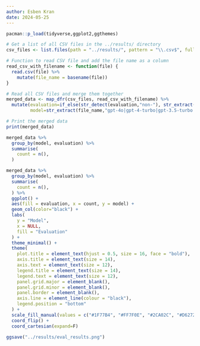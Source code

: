 ```yaml
---
author: Esben Kran
date: 2024-05-25
---
```


```r
pacman::p_load(tidyverse,ggplot2,ggthemes)
```

```r
# Get a list of all CSV files in the ../results/ directory
csv_files <- list.files(path = "../results/", pattern = "\\.csv$", full.names = TRUE)

# Function to read CSV file and add the file name as a column
read_csv_with_filename <- function(file) {
  read.csv(file) %>%
    mutate(file_name = basename(file))
}

# Read all CSV files and merge them together
merged_data <- map_dfr(csv_files, read_csv_with_filename) %>% 
  mutate(evaluation=if_else(str_detect(evaluation,"non-"), str_extract(evaluation, "non-anthropomorphic"), str_extract(evaluation,"anthropomorphic")),
         model=str_extract(file_name,"gpt-4o|gpt-4-turbo|gpt-3.5-turbo|claude-3-opus"))

# Print the merged data
print(merged_data)
```

```r
merged_data %>%
  group_by(model, evaluation) %>%
  summarise(
    count = n(),
  ) 

merged_data %>%
  group_by(model, evaluation) %>%
  summarise(
    count = n(),
  ) %>%
  ggplot() +
  aes(fill = evaluation, x = count, y = model) +
  geom_col(color="black") +
  labs(
    y = "Model",
    x = NULL,
    fill = "Evaluation"
  ) +
  theme_minimal() +
  theme(
    plot.title = element_text(hjust = 0.5, size = 16, face = "bold"),
    axis.title = element_text(size = 14),
    axis.text = element_text(size = 12),
    legend.title = element_text(size = 14),
    legend.text = element_text(size = 12),
    panel.grid.major = element_blank(),
    panel.grid.minor = element_blank(),
    panel.border = element_blank(),
    axis.line = element_line(colour = "black"),
    legend.position = "bottom"
  ) +
  scale_fill_manual(values = c("#1F77B4", "#FF7F0E", "#2CA02C", "#D62728")) +
  coord_flip() +
  coord_cartesian(expand=F)

ggsave("../results/eval_results.png")
```

